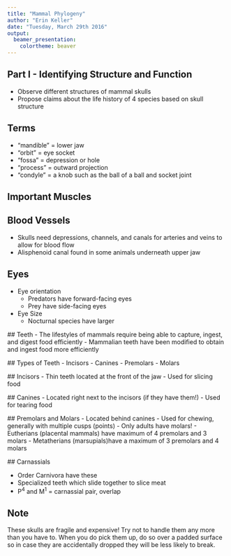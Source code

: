 ```yaml
---
title: "Mammal Phylogeny"
author: "Erin Keller"
date: "Tuesday, March 29th 2016"
output:
  beamer_presentation:
    colortheme: beaver
---
```

## Part I - Identifying Structure and Function

- Observe different structures of mammal skulls
- Propose claims about the life history of 4 species based on skull structure

## 
 \begin{picture}(320,250)
 \put(00,20){\includegraphics[height=7cm]{LabeledSkull.jpg}}
 \put(00,50){\begin{minipage}[t]{1\linewidth}
 \end{minipage}}
 \end{picture}

## Terms
 
- “mandible” = lower jaw
- “orbit” = eye socket
- “fossa” = depression or hole
- “process” = outward projection
- “condyle” = a knob such as the ball of a ball and socket joint

## Important Muscles
 \begin{picture}(320,250)
 \put(00,20){\includegraphics[height=6.5cm]{ImportantMuscles.jpg}}
 \put(00,50){\begin{minipage}[t]{1\linewidth}
 \end{minipage}}
 \end{picture}

## Blood Vessels 
- Skulls need depressions, channels, and canals for arteries and veins to allow for blood flow
- Alisphenoid canal found in some animals underneath upper jaw
 \begin{picture}(320,250)
 \put(30,40){\includegraphics[height=6.5cm]{BloodVessels.jpg}}
 \put(00,50){\begin{minipage}[t]{1\linewidth}
 \end{minipage}}
 \end{picture}
 
## Eyes
- Eye orientation
  - Predators have forward-facing eyes
  - Prey have side-facing eyes
- Eye Size
  - Nocturnal species have larger 
  
 \begin{picture}(320,250)
 \put(200,100){\includegraphics[height=4cm]{Eyes1.jpg}}
 \put(200,50){\begin{minipage}[t]{1\linewidth}
 \end{minipage}}
 \end{picture}


 ## Teeth
- The lifestyles of mammals require being able to capture, ingest, and digest food efficiently
  - Mammalian teeth have been modified to obtain and ingest food more efficiently
  
 \begin{picture}(320,250)
 \put(30,50){\includegraphics[height=6.5cm]{Teeth.jpg}}
 \put(00,50){\begin{minipage}[t]{1\linewidth}
 \end{minipage}}
 \end{picture}
 
 ## Types of Teeth
 - Incisors
 - Canines
 - Premolars
 - Molars
 
 \begin{picture}(320,250)
 \put(30,70){\includegraphics[height=6cm]{DentalDiagram.jpg}}
 \put(00,50){\begin{minipage}[t]{1\linewidth}
 \end{minipage}}
 \end{picture}
 
 ## Incisors
 - Thin teeth located at the front of the jaw
 - Used for slicing food
 
 \begin{picture}(320,250)
 \put(30,50){\includegraphics[height=6.5cm]{Incisors.jpg}}
 \put(00,50){\begin{minipage}[t]{1\linewidth}
 \end{minipage}}
 \end{picture}
 
 ## Canines
- Located right next to the incisors (if they have them!)
- Used for tearing food
 \begin{picture}(320,250)
 \put(30,50){\includegraphics[height=6.5cm]{Canines.jpg}}
 \put(00,50){\begin{minipage}[t]{1\linewidth}
 \end{minipage}}
 \end{picture}
 
 ## Premolars and Molars
- Located behind canines
- Used for chewing, generally with multiple cusps (points)
- Only adults have molars!
  - Eutherians (placental mammals) have maximum of 4 premolars and 3 molars
  - Metatherians (marsupials)have a maximum of 3 premolars and 4 molars
  
 \begin{picture}(320,250)
 \put(30,50){\includegraphics[height=6.5cm]{Molars.jpg}}
 \put(00,50){\begin{minipage}[t]{1\linewidth}
 \end{minipage}}
 \end{picture}
 
 ## Carnassials 
 
- Order Carnivora have these
- Specialized teeth which slide together to slice meat
- P^4^ and M^1^ = carnassial pair, overlap

 \begin{picture}(320,250)
 \put(20,50){\includegraphics[height=4cm]{Carnassials1.jpg}}
 \put(150,50){\includegraphics[height=4cm]{Carnassials2.jpg}}
 \put(00,50){\begin{minipage}[t]{1\linewidth}
 \end{minipage}}
 \end{picture}

 
## Note
\color{red} \huge These skulls are fragile and expensive!  Try not to handle them any more than you have to.  When you do pick them up, do so over a padded surface so in case they are accidentally dropped they will be less likely to break.







